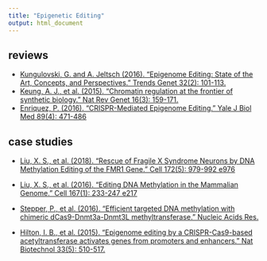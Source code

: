 ```yaml
---
title: "Epigenetic Editing"
output: html_document
---
```


## reviews
* [Kungulovski, G. and A. Jeltsch (2016). "Epigenome Editing: State of the Art, Concepts, and Perspectives." Trends Genet 32(2): 101-113.](http://www.cell.com/trends/genetics/fulltext/S0168-9525(15)00212-7?_returnURL=http%3A%2F%2Flinkinghub.elsevier.com%2Fretrieve%2Fpii%2FS0168952515002127%3Fshowall%3Dtrue)  
* [Keung, A. J., et al. (2015). "Chromatin regulation at the frontier of synthetic biology." Nat Rev Genet 16(3): 159-171.](https://www.nature.com/articles/nrg3900)
* [Enriquez, P. (2016). "CRISPR-Mediated Epigenome Editing." Yale J Biol Med 89(4): 471-486](https://papers.ssrn.com/sol3/papers.cfm?abstract_id=2842472)

## case studies  
* [Liu, X. S., et al. (2018). "Rescue of Fragile X Syndrome Neurons by DNA Methylation Editing of the FMR1 Gene." Cell 172(5): 979-992 e976](http://www.cell.com/cell/fulltext/S0092-8674(18)30049-7)

* [Liu, X. S., et al. (2016). "Editing DNA Methylation in the Mammalian Genome." Cell 167(1): 233-247 e217](http://www.cell.com/cell/fulltext/S0092-8674(16)31153-9)

* [Stepper, P., et al. (2016). "Efficient targeted DNA methylation with chimeric dCas9-Dnmt3a-Dnmt3L methyltransferase." Nucleic Acids Res.](https://academic.oup.com/nar/article/45/4/1703/2605790)

* [Hilton, I. B., et al. (2015). "Epigenome editing by a CRISPR-Cas9-based acetyltransferase activates genes from promoters and enhancers." Nat Biotechnol 33(5): 510-517.](https://www.nature.com/articles/nbt.3199)

